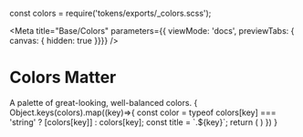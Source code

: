 const colors = require('tokens/exports/_colors.scss');

<Meta title="Base/Colors"
parameters={{ viewMode: 'docs', previewTabs: { canvas: { hidden: true }}}}
/>

# Colors Matter

<Subtitle>
A palette of great-looking, well-balanced colors.
</Subtitle>

<ColorPalette>
  {
    Object.keys(colors).map((key)=>{
      const color = typeof colors[key] === 'string' ? [colors[key]] : colors[key];
      const title = `.${key}`;
      return (
        <ColorItem key={key} title={title} colors={color} />
      )
    })
  }
</ColorPalette>
